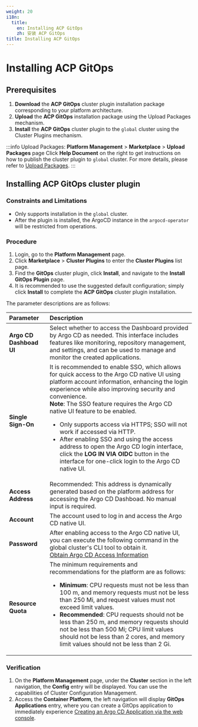 ```yaml
---
weight: 20
i18n:
  title:
    en: Installing ACP GitOps
    zh: 安装 ACP GitOps
title: Installing ACP GitOps
---
```


# Installing ACP GitOps

## Prerequisites

1. **Download** the **ACP GitOps** cluster plugin installation package corresponding to your platform architecture. 
2. **Upload** the **ACP GitOps** installation package using the Upload Packages mechanism.
3. **Install** the **ACP GitOps** cluster plugin to the `global` cluster using the Cluster Plugins mechanism.

:::info
Upload Packages: 
**Platform Management** > **Marketplace** > **Upload Packages** page
Click **Help Document** on the right to get instructions on how to publish the cluster plugin to `global` cluster. For more details, please refer to [Upload Packages](https://docs.alauda.cn/docs/platform/gitops/gitops-plugin-install/gitops-plugin-install-guide.html).
:::

## Installing ACP GitOps cluster plugin

### Constraints and Limitations

- Only supports installation in the `global` cluster.
- After the plugin is installed, the ArgoCD instance in the `argocd-operator` will be restricted from operations.

### Procedure

1. Login, go to the **Platform Management** page.
2. Click **Marketplace** > **Cluster Plugins** to enter the **Cluster Plugins** list page.
3. Find the **GitOps** cluster plugin, click **Install**, and navigate to the **Install GitOps Plugin** page.
4. It is recommended to use the suggested default configuration; simply click **Install** to complete the **ACP GitOps** cluster plugin installation.

The parameter descriptions are as follows:

| **Parameter**     | **Description**                                                   |
| :---------------- | :---------------------------------------------------------------- |
| **Argo CD Dashboad UI** | Select whether to access the Dashboard provided by Argo CD as needed. This interface includes features like monitoring, repository management, and settings, and can be used to manage and monitor the created applications.  |
| **Single Sign-On**    | It is recommended to enable SSO, which allows for quick access to the Argo CD native UI using platform account information, enhancing the login experience while also improving security and convenience.<br/> **Note**: The SSO feature requires the Argo CD native UI feature to be enabled. <ul><li>Only supports access via HTTPS; SSO will not work if accessed via HTTP. </li><li> After enabling SSO and using the access address to open the Argo CD login interface, click the **LOG IN VIA OIDC** button in the interface for one-click login to the Argo CD native UI.</li></ul> |
| **Access Address**  | Recommended: This address is dynamically generated based on the platform address for accessing the Argo CD Dashboad. No manual input is required. |
| **Account**         | The account used to log in and access the Argo CD native UI.  |
| **Password**        | After enabling access to the Argo CD native UI, you can execute the following command in the global cluster's CLI tool to obtain it. <br/>[Obtain Argo CD Access Information](../how_to/argocd_info.mdx#argocd-password-cli)|
| **Resource Quota**  | The minimum requirements and recommendations for the platform are as follows: <ul><li> **Minimum**: CPU requests must not be less than 100 m, and memory requests must not be less than 250 Mi, and request values must not exceed limit values.</li><li> **Recommended**: CPU requests should not be less than 250 m, and memory requests should not be less than 500 Mi; CPU limit values should not be less than 2 cores, and memory limit values should not be less than 2 Gi.</li></ul>|

### Verification

1. On the **Platform Management** page, under the **Cluster** section in the left navigation, the **Config** entry will be displayed. You can use the capabilities of Cluster Configuration Management.
2. Access the **Container Platform**, the left navigation will display **GitOps Applications** entry, where you can create a GitOps application to immediately experience [Creating an Argo CD Application via the web console](../how_to/create_gitops_app.mdx).

